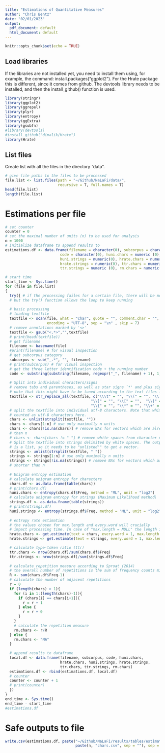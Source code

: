 ```yaml
---
title: "Estimations of Quantitative Measures"
author: "Chris Bentz"
date: "02/01/2023"
output:
  pdf_document: default
  html_document: default
---
```


```r
knitr::opts_chunk$set(echo = TRUE)
```

## Load libraries
If the libraries are not installed yet, you need to install them using, for example, the command: install.packages("ggplot2"). For the Hrate package this is different, since it comes from github. The devtools library needs to be installed, and then the install_github() function is used.
```r
library(stringr)
library(ggplot2)
library(ggrepel)
library(plyr)
library(entropy)
library(ggExtra)
library(gsubfn)
#library(devtools)
#install_github("dimalik/Hrate")
library(Hrate)
```

## List files
Create list with all the files in the directory "data". 
```r
# give file paths to the files to be processed
file.list <- list.files(path = "~/Github/NaLaFi/data/", 
                        recursive = T, full.names = T)
head(file.list)
length(file.list)
```

# Estimations per file
```r
# set counter
counter = 0
# set the maximal number of units (n) to be used for analysis
n = 1000
# initialize dataframe to append results to
estimations.df <- data.frame(filename = character(0), subcorpus = character(0), 
                         code = character(0), huni.chars = numeric (0), 
                         huni.strings = numeric(0), hrate.chars = numeric(0),
                         hrate.strings = numeric(0), ttr.chars = numeric(0),
                         ttr.strings = numeric (0), rm.chars = numeric(0)) 

# start time
start_time <- Sys.time()
for (file in file.list) 
{
  try({ # if the processing failes for a certain file, there will be no output for this file,
  # but the try() function allows the loop to keep running  
  
  # basic processing
  # loading textfile
  textfile <- scan(file, what = "char", quote = "", comment.char = "", 
                   encoding = "UTF-8", sep = "\n" , skip = 7) 
  # remove annotations marked by '<>'
  textfile <- gsub("<.*>","",textfile) 
  # print(head(textfile))
  # get filename
  filename <- basename(file) 
  #print(filename) # for visual inspection
  # get subcorpus category
  subcorpus <- sub("_.*", "", filename)
  # print(subcorpus) # for visual inspection
  # get the three letter identification code + the running number
  code <- substring(substring(filename, regexpr("_", filename) + 1), 1, 8)
  
  # Split into individual characters/signs 
  # remove tabs and parentheses, as well as star signs `*' and plus signs `+´
  # note that this might have to be tuned according to the text files included
  textfile <- str_replace_all(textfile, c("\\\t" = "", "\\(" = "", "\\)" = "", 
                                       "\\]" = "", "\\[" = "",  "\\}" = "", 
                                       "\\{" = "", "\\*" = "", "\\+" = ""))
  # split the textfile into individual utf-8 characters. Note that white spaces are
  # counted as utf-8 characters here.
  chars <- unlist(strsplit(textfile, ""))
  chars <- chars[1:n] # use only maximally n units
  chars <- chars[!is.na(chars)] # remove NAs for vectors which are already shorter
  # than n
  # chars <- chars[chars != " "] # remove white spaces from character vector
  # Split the textfile into strings delimited by white spaces. The output of strsplit() 
  # is a list, so it needs to be "unlisted"" to get a vector.
  strings <- unlist(strsplit(textfile, " "))
  strings <- strings[1:n] # use only maximally n units
  strings <- strings[!is.na(strings)] # remove NAs for vectors which are already 
  # shorter than n
  
  # Unigram entropy estimation
  # calculate unigram entropy for characters
  chars.df <- as.data.frame(table(chars))
  # print(chars.df)
  huni.chars <- entropy(chars.df$Freq, method = "ML", unit = "log2")
  # calculate unigram entropy for strings (Maximum Likelihood method)
  strings.df <- as.data.frame(table(strings)) 
  # print(strings.df)
  huni.strings <- entropy(strings.df$Freq, method = "ML", unit = "log2")
  
  # entropy rate estimation
  # the values chosen for max.length and every.word will crucially 
  # impact processing time. In case of "max.length = NULL" the length is n units
  hrate.chars <- get.estimate(text = chars, every.word = 1, max.length = NULL)  
  hrate.strings <- get.estimate(text = strings, every.word = 1, max.length = NULL)

  # calculate type-token ratio (ttr)
  ttr.chars <- nrow(chars.df)/sum(chars.df$Freq)
  ttr.strings <- nrow(strings.df)/sum(strings.df$Freq)
  
  # calculate repetition measure according to Sproat (2014)
  # the overall number of repetitions is the sum of frequency counts minus 1. 
  R <- sum(chars.df$Freq-1) 
  # calculate the number of adjacent repetitions
  r = 0
  if (length(chars) > 1){
    for (i in 1:(length(chars)-1)){
      if (chars[i] == chars[i+1]){
        r = r + 1
      } else {
        r = r + 0
      }
    }
    # calculate the repetition measure
    rm.chars <- r/R
  } else {
    rm.chars <- "NA"  
  }
  
  # append results to dataframe
  local.df <- data.frame(filename, subcorpus, code, huni.chars, 
                         hrate.chars, huni.strings, hrate.strings, 
                         ttr.chars, ttr.strings, rm.chars)
  estimations.df <- rbind(estimations.df, local.df)
  # counter
  counter <- counter + 1
  # print(counter)
  })
}
end_time <- Sys.time()
end_time - start_time
#estimations.df
```

# Safe outputs to file
```r
write.csv(estimations.df, paste("~/Github/NaLaFi/results/tables/estimation", 
                                paste(n, "chars.csv", sep = ""), sep = ""), row.names = F)
```
